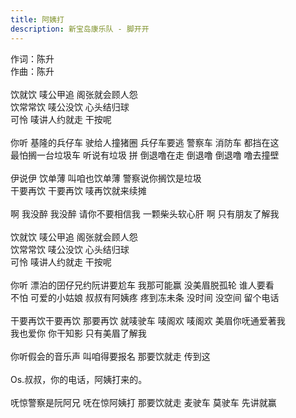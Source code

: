 ```yaml
---
title: 阿姨打
description: 新宝岛康乐队 - 脚开开
---
```


作词：陈升<br />作曲：陈升<br /><br />饮就饮 唛公甲追  阁张就会顾人怨<br />饮常常饮 唛公没饮 心头结归球<br />可怜 唛讲人约就走 干按呢<br /><br />你听 基隆的兵仔车 驶给人撞猪圈 兵仔车要逃 警察车 消防车 都挡在这<br />最怕搁一台垃圾车 听说有垃圾 拼 倒退噜在走 倒退噜 倒退噜 噜去撞壁<br /><br />伊说伊 饮单薄 叫咱也饮单薄 警察说你搁饮是垃圾<br />干要再饮 干要再饮 唛再饮就来续摊<br /><br />啊 我没醉 我没醉 请你不要相信我 一颗柴头软心肝 啊 只有朋友了解我<br /><br />饮就饮 唛公甲追  阁张就会顾人怨<br />饮常常饮 唛公没饮 心头结归球<br />可怜 唛讲人约就走 干按呢<br /><br />你听 漂泊的囝仔兄约阮讲要尬车 我那可能赢 没美眉脱孤轮 谁人要看<br />不怕 可爱的小姑娘 叔叔有阿姨疼 疼到冻未条 没时间 没空间 留个电话<br /><br />干要再饮干要再饮 那要再饮 就唛驶车 唛阁欢 唛阁欢 美眉你呒通爱著我<br />我也爱你 你干知影 只有美眉了解我<br /><br />你听假会的音乐声 叫咱得要报名 那要饮就走 传到这<br /><br />Os.叔叔，你的电话，阿姨打来的。<br /><br />呒惊警察是阮阿兄 呒在惊阿姨打 那要饮就走 麦驶车 莫驶车 先讲就赢